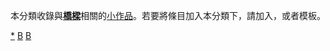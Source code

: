 {{Catnav|頁面分類|社会|交通|橋樑}}
{{hiddencat}}
{{WPSS-cat}}

本分類收錄與'''[[橋樑|橋樑]]'''相關的[[Wikipedia:小作品|小作品]]。若要將條目加入本分類下，請加入'''{{tl|Bridge-stub}}'''，或者'''{{tl|橋樑小作品}}'''模板。

[[Category:橋梁|*]]
[[Category:建築小作品|B]]
[[Category:交通小作品|B]]